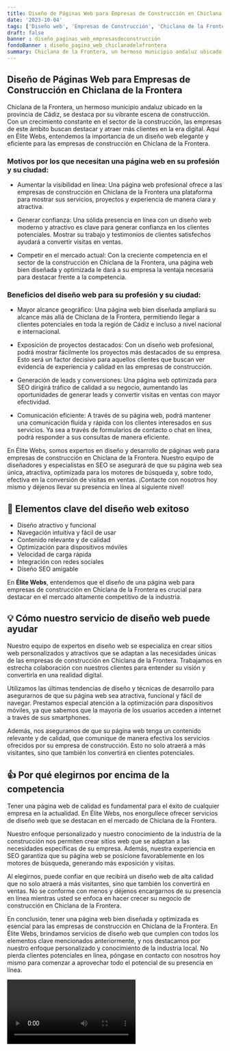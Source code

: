 ```yaml
---
title: Diseño de Páginas Web para Empresas de Construcción en Chiclana de la Frontera
date: '2023-10-04'
tags: ['Diseño web', 'Empresas de Construcción', 'Chiclana de la Frontera']
draft: false
banner : diseño_paginas_web_empresasdeconstrucción
fondoBanner : diseño_pagina_web_chiclanadelafrontera
summary: Chiclana de la Frontera, un hermoso municipio andaluz ubicado en la provincia de Cádiz, se destaca por su vibrante escena de construcción. Con un crecimiento constante en el sector de la construcción, las empresas de este ámbito buscan destacar y atraer más clientes en la era digital. Aquí en Élite Webs, entendemos la importancia de un diseño web elegante y eficiente para las empresas de construcción en Chiclana de la Frontera.
---
```


## Diseño de Páginas Web para Empresas de Construcción en Chiclana de la Frontera

Chiclana de la Frontera, un hermoso municipio andaluz ubicado en la provincia de Cádiz, se destaca por su vibrante escena de construcción. Con un crecimiento constante en el sector de la construcción, las empresas de este ámbito buscan destacar y atraer más clientes en la era digital. Aquí en Élite Webs, entendemos la importancia de un diseño web elegante y eficiente para las empresas de construcción en Chiclana de la Frontera.

### Motivos por los que necesitan una página web en su profesión y su ciudad:

- Aumentar la visibilidad en línea: Una página web profesional ofrece a las empresas de construcción en Chiclana de la Frontera una plataforma para mostrar sus servicios, proyectos y experiencia de manera clara y atractiva.

- Generar confianza: Una sólida presencia en línea con un diseño web moderno y atractivo es clave para generar confianza en los clientes potenciales. Mostrar su trabajo y testimonios de clientes satisfechos ayudará a convertir visitas en ventas.

- Competir en el mercado actual: Con la creciente competencia en el sector de la construcción en Chiclana de la Frontera, una página web bien diseñada y optimizada le dará a su empresa la ventaja necesaria para destacar frente a la competencia.

### Beneficios del diseño web para su profesión y su ciudad:

- Mayor alcance geográfico: Una página web bien diseñada ampliará su alcance más allá de Chiclana de la Frontera, permitiendo llegar a clientes potenciales en toda la región de Cádiz e incluso a nivel nacional e internacional.

- Exposición de proyectos destacados: Con un diseño web profesional, podrá mostrar fácilmente los proyectos más destacados de su empresa. Esto será un factor decisivo para aquellos clientes que buscan ver evidencia de experiencia y calidad en las empresas de construcción.

- Generación de leads y conversiones: Una página web optimizada para SEO dirigirá tráfico de calidad a su negocio, aumentando las oportunidades de generar leads y convertir visitas en ventas con mayor efectividad.

- Comunicación eficiente: A través de su página web, podrá mantener una comunicación fluida y rápida con los clientes interesados en sus servicios. Ya sea a través de formularios de contacto o chat en línea, podrá responder a sus consultas de manera eficiente.

En Élite Webs, somos expertos en diseño y desarrollo de páginas web para empresas de construcción en Chiclana de la Frontera. Nuestro equipo de diseñadores y especialistas en SEO se asegurará de que su página web sea única, atractiva, optimizada para los motores de búsqueda y, sobre todo, efectiva en la conversión de visitas en ventas. ¡Contacte con nosotros hoy mismo y déjenos llevar su presencia en línea al siguiente nivel!

<GifSeo />

<Cta />

## 🚧 Elementos clave del diseño web exitoso
- Diseño atractivo y funcional
- Navegación intuitiva y fácil de usar
- Contenido relevante y de calidad
- Optimización para dispositivos móviles
- Velocidad de carga rápida
- Integración con redes sociales
- Diseño SEO amigable

En **Élite Webs**, entendemos que el diseño de una página web para empresas de construcción en Chiclana de la Frontera es crucial para destacar en el mercado altamente competitivo de la industria. 

## 💡 Cómo nuestro servicio de diseño web puede ayudar
Nuestro equipo de expertos en diseño web se especializa en crear sitios web personalizados y atractivos que se adaptan a las necesidades únicas de las empresas de construcción en Chiclana de la Frontera. Trabajamos en estrecha colaboración con nuestros clientes para entender su visión y convertirla en una realidad digital.

Utilizamos las últimas tendencias de diseño y técnicas de desarrollo para asegurarnos de que su página web sea atractiva, funcional y fácil de navegar. Prestamos especial atención a la optimización para dispositivos móviles, ya que sabemos que la mayoría de los usuarios acceden a internet a través de sus smartphones.

Además, nos aseguramos de que su página web tenga un contenido relevante y de calidad, que comunique de manera efectiva los servicios ofrecidos por su empresa de construcción. Esto no solo atraerá a más visitantes, sino que también los convertirá en clientes potenciales.

## 👍 Por qué elegirnos por encima de la competencia
Tener una página web de calidad es fundamental para el éxito de cualquier empresa en la actualidad. En Élite Webs, nos enorgullece ofrecer servicios de diseño web que se destacan en el mercado de Chiclana de la Frontera.

Nuestro enfoque personalizado y nuestro conocimiento de la industria de la construcción nos permiten crear sitios web que se adaptan a las necesidades específicas de su empresa. Además, nuestra experiencia en SEO garantiza que su página web se posicione favorablemente en los motores de búsqueda, generando más exposición y visitas.

Al elegirnos, puede confiar en que recibirá un diseño web de alta calidad que no solo atraerá a más visitantes, sino que también los convertirá en ventas. No se conforme con menos y déjenos encargarnos de su presencia en línea mientras usted se enfoca en hacer crecer su negocio de construcción en Chiclana de la Frontera.

En conclusión, tener una página web bien diseñada y optimizada es esencial para las empresas de construcción en Chiclana de la Frontera. En Élite Webs, brindamos servicios de diseño web que cumplen con todos los elementos clave mencionados anteriormente, y nos destacamos por nuestro enfoque personalizado y conocimiento de la industria local. No pierda clientes potenciales en línea, póngase en contacto con nosotros hoy mismo para comenzar a aprovechar todo el potencial de su presencia en línea.

<Video />

<CtaBot job='Empresas de Construcción' city='Chiclana de la Frontera'/>

<Gmaps query='Chiclana de la Frontera+españa+maps' />